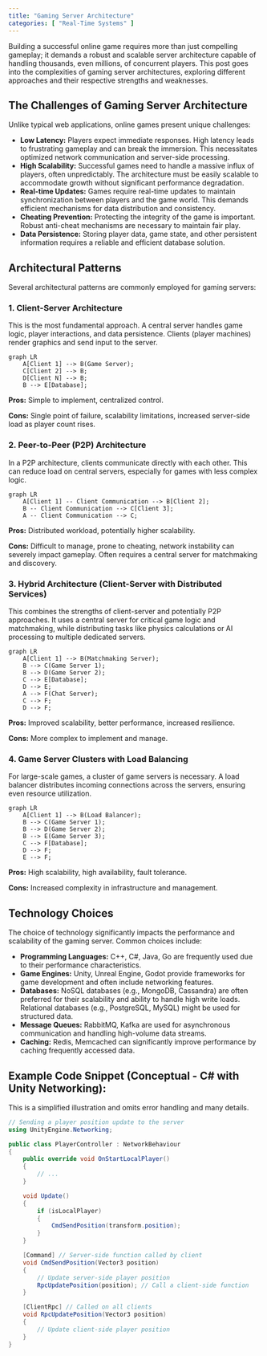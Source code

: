 ```yaml
---
title: "Gaming Server Architecture"
categories: [ "Real-Time Systems" ]
---
```



Building a successful online game requires more than just compelling gameplay; it demands a robust and scalable server architecture capable of handling thousands, even millions, of concurrent players. This post goes into the complexities of gaming server architectures, exploring different approaches and their respective strengths and weaknesses.

## The Challenges of Gaming Server Architecture

Unlike typical web applications, online games present unique challenges:

* **Low Latency:**  Players expect immediate responses.  High latency leads to frustrating gameplay and can break the immersion.  This necessitates optimized network communication and server-side processing.
* **High Scalability:**  Successful games need to handle a massive influx of players, often unpredictably. The architecture must be easily scalable to accommodate growth without significant performance degradation.
* **Real-time Updates:**  Games require real-time updates to maintain synchronization between players and the game world.  This demands efficient mechanisms for data distribution and consistency.
* **Cheating Prevention:**  Protecting the integrity of the game is important.  Robust anti-cheat mechanisms are necessary to maintain fair play.
* **Data Persistence:**  Storing player data, game state, and other persistent information requires a reliable and efficient database solution.

## Architectural Patterns

Several architectural patterns are commonly employed for gaming servers:

### 1. Client-Server Architecture

This is the most fundamental approach.  A central server handles game logic, player interactions, and data persistence. Clients (player machines) render graphics and send input to the server.

```mermaid
graph LR
    A[Client 1] --> B(Game Server);
    C[Client 2] --> B;
    D[Client N] --> B;
    B --> E[Database];
```

**Pros:**  Simple to implement, centralized control.

**Cons:**  Single point of failure, scalability limitations, increased server-side load as player count rises.


### 2. Peer-to-Peer (P2P) Architecture

In a P2P architecture, clients communicate directly with each other.  This can reduce load on central servers, especially for games with less complex logic.

```mermaid
graph LR
    A[Client 1] -- Client Communication --> B[Client 2];
    B -- Client Communication --> C[Client 3];
    A -- Client Communication --> C;
```

**Pros:**  Distributed workload, potentially higher scalability.

**Cons:**  Difficult to manage, prone to cheating,  network instability can severely impact gameplay.  Often requires a central server for matchmaking and discovery.


### 3. Hybrid Architecture (Client-Server with Distributed Services)

This combines the strengths of client-server and potentially P2P approaches.  It uses a central server for critical game logic and matchmaking, while distributing tasks like physics calculations or AI processing to multiple dedicated servers.

```mermaid
graph LR
    A[Client 1] --> B(Matchmaking Server);
    B --> C(Game Server 1);
    B --> D(Game Server 2);
    C --> E[Database];
    D --> E;
    A --> F(Chat Server);
    C --> F;
    D --> F;

```

**Pros:**  Improved scalability, better performance, increased resilience.

**Cons:**  More complex to implement and manage.


### 4.  Game Server Clusters with Load Balancing

For large-scale games, a cluster of game servers is necessary. A load balancer distributes incoming connections across the servers, ensuring even resource utilization.


```mermaid
graph LR
    A[Client 1] --> B(Load Balancer);
    B --> C(Game Server 1);
    B --> D(Game Server 2);
    B --> E(Game Server 3);
    C --> F[Database];
    D --> F;
    E --> F;
```

**Pros:** High scalability, high availability, fault tolerance.

**Cons:**  Increased complexity in infrastructure and management.



## Technology Choices

The choice of technology significantly impacts the performance and scalability of the gaming server.  Common choices include:

* **Programming Languages:** C++, C#, Java, Go are frequently used due to their performance characteristics.
* **Game Engines:**  Unity, Unreal Engine, Godot provide frameworks for game development and often include networking features.
* **Databases:**  NoSQL databases (e.g., MongoDB, Cassandra) are often preferred for their scalability and ability to handle high write loads.  Relational databases (e.g., PostgreSQL, MySQL) might be used for structured data.
* **Message Queues:**  RabbitMQ, Kafka are used for asynchronous communication and handling high-volume data streams.
* **Caching:** Redis, Memcached can significantly improve performance by caching frequently accessed data.


## Example Code Snippet (Conceptual -  C# with Unity Networking):

This is a simplified illustration and omits error handling and many details.

```csharp
// Sending a player position update to the server
using UnityEngine.Networking;

public class PlayerController : NetworkBehaviour
{
    public override void OnStartLocalPlayer()
    {
        // ...
    }

    void Update()
    {
        if (isLocalPlayer)
        {
            CmdSendPosition(transform.position);
        }
    }

    [Command] // Server-side function called by client
    void CmdSendPosition(Vector3 position)
    {
        // Update server-side player position
        RpcUpdatePosition(position); // Call a client-side function
    }

    [ClientRpc] // Called on all clients
    void RpcUpdatePosition(Vector3 position)
    {
        // Update client-side player position
    }
}
```




